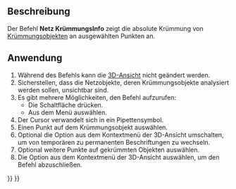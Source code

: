 <languages/>

{{Docnav/de
|[[Mesh_EvaluateFacet/de|FacetteUntersuchen]]
|[[Mesh_EvaluateSolid/de|FestkörperUntersuchen]]
|[[Mesh_Workbench/de|Netz]]
|IconL=Mesh_EvaluateFacet.svg
|IconR=Mesh_EvaluateSolid.svg
|IconC=Workbench_Mesh.svg
}}

{{GuiCommand/de
|Name=Mesh CurvatureInfo
|Name/de=Netz KrümmungsInfo
|MenuLocation=Netze → Analyse → Krümmungsinfo
|Workbenches=[[Mesh_Workbench/de|Netz]]
|SeeAlso=[[Mesh_VertexCurvature/de|Netz KnotenKrümmung]]
}}

<span id="Description"></span>
==Beschreibung==

Der Befehl '''Netz KrümmungsInfo''' zeigt die absolute Krümmung von [[Mesh_VertexCurvature/de|Krümmungsobjekten]] an ausgewählten Punkten an.

<span id="Usage"></span>
==Anwendung==

# Während des Befehls kann die [[3D_View/de|3D-Ansicht]] nicht geändert werden.
# Sicherstellen, dass die Netzobjekte, deren Krümmungsobjekte analysiert werden sollen, unsichtbar sind.
# Es gibt mehrere Möglichkeiten, den Befehl aufzurufen:
#* Die Schaltfläche {{Button|[[Image:Mesh_CurvatureInfo.svg|16px]] [[Mesh_CurvatureInfo/de|Krümmungs-Information]]}} drücken.
#* Aus dem Menü {{MenuCommand|Netze → Analysieren → [[Image:Mesh_CurvatureInfo.svg|16px]] Krümmungs-Information}} auswählen.
# Der Cursor verwandelt sich in ein Pipettensymbol.
# Einen Punkt auf dem Krümmungsobjekt auswählen.
# Optional die Option  {{MenuCommand|Anmerkung}} aus dem Kontextmenü der 3D-Ansicht umschalten, um von temporären zu permanenten Beschriftungen zu wechseln.
# Optional weitere Punkte auf gekrümmten Objekten auswählen.
# Die Option {{MenuCommand|Informations-Modus verlassen}} aus dem Kontextmenü der 3D-Ansicht auswählen, um den Befehl abzuschließen.


{{Docnav/de
|[[Mesh_EvaluateFacet/de|FacetteUntersuchen]]
|[[Mesh_EvaluateSolid/de| FestkörperUntersuchen]]
|[[Mesh_Workbench/de|Netz]]
|IconL=Mesh_EvaluateFacet.svg
|IconR=Mesh_EvaluateSolid.svg
|IconC=Workbench_Mesh.svg
}}

{{Mesh Tools navi{{#translation:}}}}
{{Userdocnavi{{#translation:}}}}
{{clear}}